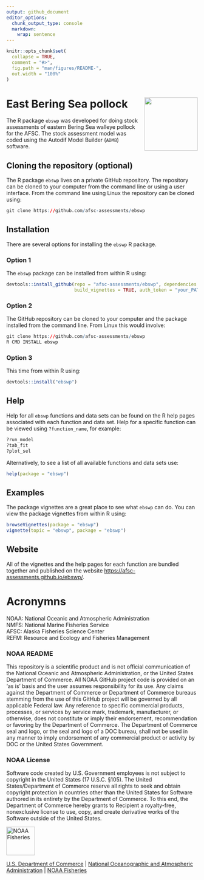 ```yaml
---
output: github_document
editor_options: 
  chunk_output_type: console
  markdown: 
    wrap: sentence
---
```


<!-- README.md is generated from README.Rmd. Please edit that file -->

```r
knitr::opts_chunk$set(
  collapse = TRUE,
  comment = "#>",
  fig.path = "man/figures/README-",
  out.width = "100%"
)
```


# East Bering Sea pollock <img src="man/figures/logo.png" align="right" height="140/"/>

The R package `ebswp` was developed for doing stock assessments of eastern Bering Sea walleye pollock for the AFSC.
The stock assessment model was coded using the Autodif Model Builder (`ADMB`) software.

## Cloning the repository (optional)

The R package `ebswp` lives on a private GitHub repository.
The repository can be cloned to your computer from the command line or using a user interface.
From the command line using Linux the repository can be cloned using:

``` r
git clone https://github.com/afsc-assessments/ebswp
```

## Installation

There are several options for installing the `ebswp` R package.

### Option 1

The `ebswp` package can be installed from within R using:

``` r
devtools::install_github(repo = "afsc-assessments/ebswp", dependencies = TRUE, 
                         build_vignettes = TRUE, auth_token = "your_PAT")
```

### Option 2

The GitHub repository can be cloned to your computer and the package installed from the command line.
From Linux this would involve:

``` r
git clone https://github.com/afsc-assessments/ebswp
R CMD INSTALL ebswp
```

### Option 3

This time from within R using:

``` r
devtools::install("ebswp")
```

## Help

Help for all `ebswp` functions and data sets can be found on the R help pages associated with each function and data set.
Help for a specific function can be viewed using `?function_name`, for example:

``` r
?run_model
?tab_fit
?plot_sel
```

Alternatively, to see a list of all available functions and data sets use:

``` r
help(package = "ebswp")
```

## Examples

The package vignettes are a great place to see what `ebswp` can do.
You can view the package vignettes from within R using:

``` r
browseVignettes(package = "ebswp")
vignette(topic = "ebswp", package = "ebswp")
```

## Website

All of the vignettes and the help pages for each function are bundled together and published on the website <https://afsc-assessments.github.io/ebswp/>.

# Acronymns

NOAA: National Oceanic and Atmospheric Administration\
NMFS: National Marine Fisheries Service\
AFSC: Alaska Fisheries Science Center\
REFM: Resource and Ecology and Fisheries Management

### NOAA README

This repository is a scientific product and is not official communication of the National Oceanic and Atmospheric Administration, or the United States Department of Commerce. 
All NOAA GitHub project code is provided on an ‘as is’ basis and the user assumes responsibility for its use. 
Any claims against the Department of Commerce or Department of Commerce bureaus stemming from the use of this GitHub project will be governed by all applicable Federal law. 
Any reference to specific commercial products, processes, or services by service mark, trademark, manufacturer, or otherwise, does not constitute or imply their endorsement, recommendation or favoring by the Department of Commerce.
The Department of Commerce seal and logo, or the seal and logo of a DOC bureau, shall not be used in any manner to imply endorsement of any commercial product or activity by DOC or the United States Government.

### NOAA License

Software code created by U.S. Government employees is not subject to copyright in the United States (17 U.S.C. §105). 
The United States/Department of Commerce reserve all rights to seek and obtain copyright protection in countries other than the United States for
Software authored in its entirety by the Department of Commerce. 
To this end, the Department of Commerce hereby grants to Recipient a royalty-free, nonexclusive license to use, copy, and create derivative works of the Software outside of the United States.

<img src="https://raw.githubusercontent.com/nmfs-general-modeling-tools/nmfspalette/main/man/figures/noaa-fisheries-rgb-2line-horizontal-small.png" height="75" alt="NOAA Fisheries">

[U.S. Department of Commerce](https://www.commerce.gov/) | [National
Oceanographic and Atmospheric Administration](https://www.noaa.gov) |
[NOAA Fisheries](https://www.fisheries.noaa.gov/)
